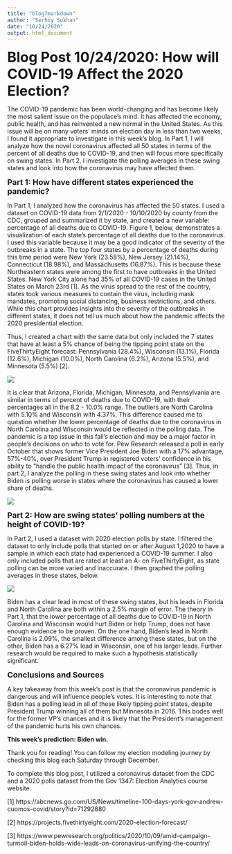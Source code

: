 ```yaml
---
title: "blog7markdown"
author: "Serhiy Sokhan"
date: "10/24/2020"
output: html_document
---
```


<font size="6"><b>Blog Post 10/24/2020: How will COVID-19 Affect the 2020 Election?</b></font>

The COVID-19 pandemic has been world-changing and has become likely the most salient issue on the populace's mind.  It has affected the economy, public health, and has reinvented a new normal in the United States.  As this issue will be on many voters' minds on election day in less than two weeks, I found it appropriate to investigate in this week's blog.  In Part 1, I will analyze how the novel coronavirus affected all 50 states in terms of the percent of all deaths due to COVID-19, and then will focus more specifically on swing states.  In Part 2, I investigate the polling averages in these swing states and look into how the coronavirus may have affected them.

<font size="4"><b>Part 1: How have different states experienced the pandemic? </b></font>

In Part 1, I analyzed how the coronavirus has affected the 50 states.  I used a dataset on COVID-19 data from 2/1/2020 - 10/10/2020 by county from the CDC, grouped and summarized it by state, and created a new variable: percentage of all deaths due to COVID-19.  Figure 1, below, demonstrates a visualization of each state's percentage of all deaths due to the coronavirus.  I used this variable because it may be a good indicator of the severity of the outbreaks in a state.  The top four states by a percentage of deaths during this time period were New York (23.58%), New Jersey (21.14%), Connecticut (18.98%), and Massachusetts (16.87%).  This is because these Northeastern states were among the first to have outbreaks in the United States.  New York City alone had 35% of all COVID-19 cases in the United States on March 23rd [1].  As the virus spread to the rest of the country, states took various measures to contain the virus, including mask mandates, promoting social distancing, business restrictions, and others.  While this chart provides insights into the severity of the outbreaks in different states, it does not tell us much about how the pandemic affects the 2020 presidential election.

Thus, I created a chart with the same data but only included the 7 states that have at least a 5% chance of being the tipping point state on the FiveThirtyEight forecast: Pennsylvania (28.4%), Wisconsin (13.1%), Florida (12.6%), Michigan (10.0%), North Carolina (6.2%), Arizona (5.5%), and Minnesota (5.5%) [2].  

![](/Users/serhiysokhan/Desktop/SeniorYear/Gov1347/percentdeaths.png)  

It is clear that Arizona, Florida, Michigan, Minnesota, and Pennsylvania are similar in terms of percent of deaths due to COVID-19, with their percentages all in the 8.2 - 10.0% range.  The outliers are North Carolina with 5.10% and Wisconsin with 4.37%.  This difference caused me to question whether the lower percentage of deaths due to the coronavirus in North Carolina and Wisconsin would be reflected in the polling data.  The pandemic is a top issue in this fall's election and may be a major factor in people's decisions on who to vote for.  Pew Research released a poll in early October that shows former Vice President Joe Biden with a 17% advantage, 57%-40%, over President Trump in registered voters' confidence in his ability to "handle the public health impact of the coronavirus" [3].  Thus, in part 2, I analyze the polling in these swing states and look into whether Biden is polling worse in states where the coronavirus has caused a lower share of deaths.

![](/Users/serhiysokhan/Desktop/SeniorYear/Gov1347/covidswing.png)


<font size="4"><b> Part 2: How are swing states' polling numbers at the height of COVID-19? </b></font>

In Part 2, I used a dataset with 2020 election polls by state.  I filtered the dataset to only include polls that started on or after August 1,2020 to have a sample in which each state had experienced a COVID-19 summer.  I also only included polls that are rated at least an A- on FiveThirtyEight, as state polling can be more varied and inaccurate.  I then graphed the polling averages in these states, below.

![](/Users/serhiysokhan/Desktop/SeniorYear/Gov1347/swingstatepolls.png) 

Biden has a clear lead in most of these swing states, but his leads in Florida and North Carolina are both within a 2.5% margin of error.  The theory in Part 1, that the lower percentage of all deaths due to COVID-19 in North Carolina and Wisconsin would hurt Biden or help Trump, does not have enough evidence to be proven.  On the one hand, Biden's lead in North Carolina is 2.09%, the smallest difference among these states, but on the other, Biden has a 6.27% lead in Wisconsin, one of his larger leads.  Further research would be required to make such a hypothesis statistically significant.

  
<font size="4"><b>Conclusions and Sources</b></font>

A key takeaway from this week's post is that the coronavirus pandemic is dangerous and will influence people's votes.  It is interesting to note that Biden has a polling lead in all of these likely tipping point states, despite President Trump winning all of them but Minnesota in 2016.  This bodes well for the former VP's chances and it is likely that the President's management of the pandemic hurts his own chances.

<b>This week's prediction: Biden win. </b>

Thank you for reading! You can follow my election modeling journey by checking this blog each Saturday through December.

To complete this blog post, I utilized a coronavirus dataset from the CDC and a 2020 polls dataset from the Gov 1347: Election Analytics course website.


[1] https://abcnews.go.com/US/News/timeline-100-days-york-gov-andrew-cuomos-covid/story?id=71292880

[2] https://projects.fivethirtyeight.com/2020-election-forecast/

[3] https://www.pewresearch.org/politics/2020/10/09/amid-campaign-turmoil-biden-holds-wide-leads-on-coronavirus-unifying-the-country/

